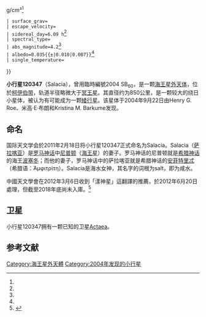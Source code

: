 {{Infobox planet
 | discovery=yes
 | physical_characteristics=yes
 | bgcolour=#FFFFC0
 | name=120347 Salacia
 | symbol= [[File:Salacia_symbol_(bold).svg|24px]]
 | image=File:Salacia_Hubble.png
 | caption= 由[[赫雪爾太空望遠鏡|赫雪爾太空望遠鏡]]拍攝的漾神星 
 | discoverer=[[Henry_G._Roe|Henry G. Roe]], [[米高·E·布朗|米高·E·布朗]], [[Kristina_M._Barkume|Kristina M. Barkume]]
 | discovered=2004年9月22日
 | pronounced ={{IPAc-en|s|æ|ˈ|l|eɪ|ʃ|i|ə}} or {{IPAc-en|s|ə|ˈ|l|eɪ|ʃ|ə}}<ref>{{respell|sa|LAY|shee-ə}}, {{respell|sə|LAY|shə}}</ref>
 | mp_name={{mp|(120347) 2004 SB|60}}
 | alt_names=
 | mp_category=[[传统古柏带天体|QB1天体]] ([[Minor_Planet_Center|MPC]])<ref name="MPEC 2009-R09">{{Cite web
  |title=MPEC 2009-R09 :Distant Minor Planets (2009 SEPT. 16.0 TT)
  |date=2009-09-04
  |publisher=IAU  Minor Planet Center
  |url=http://www.minorplanetcenter.net/mpec/K09/K09R09.html
  |accessdate=2011-07-05
  |archive-date=2018-10-02
  |archive-url=https://web.archive.org/web/20181002022942/https://minorplanetcenter.net//mpec/K09/K09R09.html
  |dead-url=no
  }}</ref><br>[[独立天体|独立天体]] ([[Deep_Ecliptic_Survey|DES]])<ref name=Buie>{{Cite web
   |author=[[Marc_W._Buie|Marc W. Buie]]
   |date=2007-08-12 using 62 of 73 observations
   |title=Orbit Fit and Astrometric record for 120347
   |publisher=SwRI (Space Science Department)
   |url=http://www.boulder.swri.edu/~buie/kbo/astrom/120347.html
   |accessdate=2009-10-04
   |archive-date=2012-07-15
   |archive-url=https://www.webcitation.org/69AYt6rfT?url=http://www.boulder.swri.edu/~buie/kbo/astrom/120347.html
   |dead-url=yes
   }}</ref>
| orbit_ref = <ref name=jpldata>{{Cite web
  |date=2010-11-05|title=JPL Small-Body Database Browser: 120347 (2004 SB60)
  |url=http://ssd.jpl.nasa.gov/sbdb.cgi?sstr=120347
  |accessdate=2012-05-07
  |archive-date=2012-07-15
  |archive-url=https://www.webcitation.org/69AYsgrjx?url=http://ssd.jpl.nasa.gov/sbdb.cgi?sstr=120347
  |dead-url=no
  }}</ref>
 | epoch=
 | semimajor=42.1889 [[Astronomical_unit|AU]]
 | perihelion=37.8383 AU
 | aphelion=46.5395 AU
 | eccentricity=0.10312
 | period=274.03 yr (100091 d)
 | inclination=23.9396[[degree_(angle)|°]]
 | asc_node=280.1885°
 | arg_peri=311.078°
 | mean_anomaly=113.75°
 | avg_speed=
 | satellites=[[Actaea_(卫星])|Actaea]]<br>(286 ± 24 km)
 | dimensions=854 ± 45<ref name=TNOsCool8>S. Fornasier, E. Lellouch, T. Müller, P. Santos-Sanz, P. Panuzzo, C. Kiss, T. Lim, M. Mommert, D. Bockelée-Morvan, E. Vilenius, J. Stansberry, G.P. Tozzi, S. Mottola, A. Delsanti, J. Crovisier, R. Duffard, F. Henry, P. Lacerda, A. Barucci, & A. Gicquel (2013). [http://arxiv.org/pdf/1305.0449v2.pdf TNOs are Cool: A survey of the trans-Neptunian region. VIII. Combined Herschel PACS and SPIRE observations of 9 bright targets at 70–500 ''µ''m.] {{Wayback|url=http://arxiv.org/pdf/1305.0449v2.pdf |date=20151123102237 }}</ref><br>905±103 km<ref name="Stansberry-result">{{cite web
  |title=Physical Properties of Trans-Neptunian Binaries (120347) Salacia–Actaea and (42355) Typhon–Echidna
  |publisher=[[Elsevier|Elsevier]]
  |author=J.A. Stansberry
  |year=2012
  |url=http://www.sciencedirect.com/science/article/pii/S0019103512001224
  |accessdate=2012-04-27
  |archive-date=2015-09-24
  |archive-url=https://web.archive.org/web/20150924153245/http://www.sciencedirect.com/science/article/pii/S0019103512001224
  |dead-url=no
  }}</ref>
 | mass=4.5{{e|20}} kg<ref name="Stansberry-result"/><br> 4.66{{e|20}} kg (system mass)<ref name="Stansberry-result"/>
 | density=1.16{{±|0.59|0.36}} g/cm³<ref name="Stansberry-result"/>
 | surface_grav=
 | escape_velocity=
 | sidereal_day=6.09 h<ref name=jpldata/>
 | spectral_type=
 | abs_magnitude=4.2<ref name=jpldata/>
 | albedo=0.035{{±|0.010|0.007}}<ref name="Stansberry-result"/>
 | single_temperature=
}}

'''小行星120347'''（Salacia），曾用臨時編號2004 SB<sub>60</sub>，是一颗[[海王星外天体|海王星外天体]]，位於[[柯伊伯带|柯伊伯带]]，轨道半径略微大于[[冥王星|冥王星]]。其直径约为850公里，是一颗较大的绕日小星体，被认为有可能成为一颗[[矮行星|矮行星]]。该星体于2004年9月22日由Henry G. Roe、米高·E·布朗和Kristina M. Barkume发现。

==命名==
国际天文学会於2011年2月18日将小行星120347正式命名为Salacia。Salacia（[[萨拉喀亚|萨拉喀亚]]）是[[罗马神话|罗马神话]]中[[尼普顿|尼普顿]]（[[海王星|海王星]]）的妻子。罗马神话的尼普顿就是[[希腊神话|希腊神话]]的海王[[波塞冬|波塞冬]]；而他的妻子，罗马神话中的萨拉喀亚就是希腊神话的[[安菲特里忒|安菲特里忒]]（希腊语：Ἀμφιτρίτη）。Salacia是海水女神，其名字的词根为salt，即为咸水。

中國天文學會在2012年3月6日收到「漾神星」這翻譯的推薦，於2012年6月20日處理，但截至2018年底尚未入庫。<ref>{{Cite web |url=http://www.lamost.org/astrodict/dict_recstatus.php |title=存档副本 |access-date=2018-12-19 |archive-date=2020-10-04 |archive-url=https://web.archive.org/web/20201004090801/http://www.lamost.org/astrodict/dict_recstatus.php |dead-url=no }}</ref>

==卫星==
小行星120347拥有一颗已知的卫星[[Actaea_(卫星)|Actaea]]。

==参考文献==
<references/>

{{小天體}}
{{外海王星天體}}
{{類冥矮行星}}

[[Category:海王星外天體|Category:海王星外天體]]
[[Category:2004年发现的小行星|Category:2004年发现的小行星]]